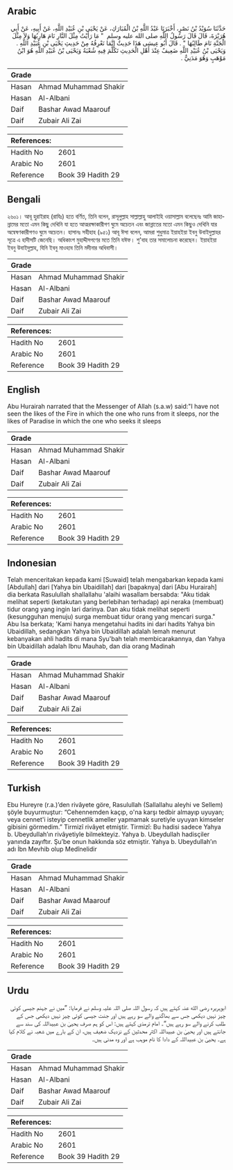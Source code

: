 ## Arabic


<div dir="rtl" lang="ar" style={{fontSize:'larger',backgroundColor:'#f8f9fa',padding:20}}>
حَدَّثَنَا سُوَيْدُ بْنُ نَصْرٍ، أَخْبَرَنَا عَبْدُ اللَّهِ بْنُ الْمُبَارَكِ، عَنْ يَحْيَى بْنِ عُبَيْدِ اللَّهِ، عَنْ أَبِيهِ، عَنْ أَبِي هُرَيْرَةَ، قَالَ قَالَ رَسُولُ اللَّهِ صلى الله عليه وسلم ‏ "‏ مَا رَأَيْتُ مِثْلَ النَّارِ نَامَ هَارِبُهَا وَلاَ مِثْلَ الْجَنَّةِ نَامَ طَالِبُهَا ‏"‏ ‏.‏ قَالَ أَبُو عِيسَى هَذَا حَدِيثٌ إِنَّمَا نَعْرِفُهُ مِنْ حَدِيثِ يَحْيَى بْنِ عُبَيْدِ اللَّهِ ‏.‏ وَيَحْيَى بْنُ عُبَيْدِ اللَّهِ ضَعِيفٌ عِنْدَ أَهْلِ الْحَدِيثِ تَكَلَّمَ فِيهِ شُعْبَةُ وَيَحْيَى بْنُ عُبَيْدِ اللَّهِ هُوَ ابْنُ مَوْهَبٍ وَهُوَ مَدَنِيٌّ ‏.‏
</div>
<div style={{backgroundColor:'#f8f9fa',padding:20, marginBottom: 10}}><table> <thead> <tr> <th>Grade</th> <th></th> </tr> </thead> <tbody> <tr><td>Hasan</td><td>Ahmad Muhammad Shakir</td></tr><tr><td>Hasan</td><td>Al-Albani</td></tr><tr><td>Daif</td><td>Bashar Awad Maarouf</td></tr><tr><td>Daif</td><td>Zubair Ali Zai</td></tr></tbody></table><table> <thead> <tr> <th>References:</th> <th></th> </tr> </thead> <tbody><tr><td>Hadith No</td><td>2601</td></tr><tr><td>Arabic No</td><td>2601</td></tr><tr><td>Reference</td><td>Book 39 Hadith 29</td></tr></tbody></table></div>

## Bengali


<div dir="ltr" lang="bn" style={{fontSize:'larger',backgroundColor:'#f8f9fa',padding:20}}>
২৬০১। আবূ হুরাইরাহ (রাযিঃ) হতে বর্ণিত, তিনি বলেন, রাসূলুল্লাহ সাল্লাল্লাহু আলাইহি ওয়াসাল্লাম বলেছেনঃ আমি জাহান্নামের মতো এমন কিছু দেখিনি যা হতে আত্মরক্ষাকারীগণ ঘুমে অচেতন এবং জান্নাতের মতো এমন কিছুও দেখিনি যার অন্বেষণকারীগণও ঘুমে অচেতন। হাসানঃ সহীহাহ (৯৫১) আবূ ঈসা বলেন, আমরা শুধুমাত্র ইয়াহইয়া ইবনু উবাইদুল্লাহর সূত্রে এ হাদীসটি জেনেছি। অধিকাংশ মুহাদ্দীসগণের মতে তিনি যঈফ। শু'বাহ তার সমালোচনা করেছেন। ইয়াহইয়া ইবনু উবাইদুল্লাহ, যিনি ইবনু মাওহাব তিনি মদীনার অধিবাসী।
</div>
<div style={{backgroundColor:'#f8f9fa',padding:20, marginBottom: 10}}><table> <thead> <tr> <th>Grade</th> <th></th> </tr> </thead> <tbody> <tr><td>Hasan</td><td>Ahmad Muhammad Shakir</td></tr><tr><td>Hasan</td><td>Al-Albani</td></tr><tr><td>Daif</td><td>Bashar Awad Maarouf</td></tr><tr><td>Daif</td><td>Zubair Ali Zai</td></tr></tbody></table><table> <thead> <tr> <th>References:</th> <th></th> </tr> </thead> <tbody><tr><td>Hadith No</td><td>2601</td></tr><tr><td>Arabic No</td><td>2601</td></tr><tr><td>Reference</td><td>Book 39 Hadith 29</td></tr></tbody></table></div>

## English


<div dir="ltr" lang="en" style={{fontSize:'larger',backgroundColor:'#f8f9fa',padding:20}}>
Abu Hurairah narrated that the Messenger of Allah (s.a.w) said:"I have not seen the likes of the Fire in which the one who runs from it sleeps, nor the likes of Paradise in which the one who seeks it sleeps
</div>
<div style={{backgroundColor:'#f8f9fa',padding:20, marginBottom: 10}}><table> <thead> <tr> <th>Grade</th> <th></th> </tr> </thead> <tbody> <tr><td>Hasan</td><td>Ahmad Muhammad Shakir</td></tr><tr><td>Hasan</td><td>Al-Albani</td></tr><tr><td>Daif</td><td>Bashar Awad Maarouf</td></tr><tr><td>Daif</td><td>Zubair Ali Zai</td></tr></tbody></table><table> <thead> <tr> <th>References:</th> <th></th> </tr> </thead> <tbody><tr><td>Hadith No</td><td>2601</td></tr><tr><td>Arabic No</td><td>2601</td></tr><tr><td>Reference</td><td>Book 39 Hadith 29</td></tr></tbody></table></div>

## Indonesian


<div dir="ltr" lang="id" style={{fontSize:'larger',backgroundColor:'#f8f9fa',padding:20}}>
Telah menceritakan kepada kami [Suwaid] telah mengabarkan kepada kami [Abdullah] dari [Yahya bin Ubaidillah] dari [bapaknya] dari [Abu Hurairah] dia berkata Rasulullah shallallahu 'alaihi wasallam bersabda: "Aku tidak melihat seperti (ketakutan yang berlebihan terhadap) api neraka (membuat) tidur orang yang ingin lari darinya. Dan aku tidak melihat seperti (kesungguhan menuju) surga membuat tidur orang yang mencari surga." Abu Isa berkata; 'Kami hanya mengetahui hadits ini dari hadits Yahya bin Ubaidillah, sedangkan Yahya bin Ubaidillah adalah lemah menurut kebanyakan ahli hadits di mana Syu'bah telah membicarakannya, dan Yahya bin Ubaidillah adalah Ibnu Mauhab, dan dia orang Madinah
</div>
<div style={{backgroundColor:'#f8f9fa',padding:20, marginBottom: 10}}><table> <thead> <tr> <th>Grade</th> <th></th> </tr> </thead> <tbody> <tr><td>Hasan</td><td>Ahmad Muhammad Shakir</td></tr><tr><td>Hasan</td><td>Al-Albani</td></tr><tr><td>Daif</td><td>Bashar Awad Maarouf</td></tr><tr><td>Daif</td><td>Zubair Ali Zai</td></tr></tbody></table><table> <thead> <tr> <th>References:</th> <th></th> </tr> </thead> <tbody><tr><td>Hadith No</td><td>2601</td></tr><tr><td>Arabic No</td><td>2601</td></tr><tr><td>Reference</td><td>Book 39 Hadith 29</td></tr></tbody></table></div>

## Turkish


<div dir="ltr" lang="tr" style={{fontSize:'larger',backgroundColor:'#f8f9fa',padding:20}}>
Ebu Hureyre (r.a.)’den rivâyete göre, Rasulullah (Sallallahu aleyhi ve Sellem) şöyle buyurmuştur: “Cehennemden kaçıp, o'na karşı tedbir almayıp uyuyan; veya cennet'i isteyip cennetlik ameller yapmamak suretiyle uyuyan kimseler gibisini görmedim.” Tirmizî rivâyet etmiştir. Tirmizî: Bu hadisi sadece Yahya b. Ubeydullah’ın rivâyetiyle bilmekteyiz. Yahya b. Ubeydullah hadisçiler yanında zayıftır. Şu’be onun hakkında söz etmiştir. Yahya b. Ubeydullah’ın adı İbn Mevhib olup Medînelidir
</div>
<div style={{backgroundColor:'#f8f9fa',padding:20, marginBottom: 10}}><table> <thead> <tr> <th>Grade</th> <th></th> </tr> </thead> <tbody> <tr><td>Hasan</td><td>Ahmad Muhammad Shakir</td></tr><tr><td>Hasan</td><td>Al-Albani</td></tr><tr><td>Daif</td><td>Bashar Awad Maarouf</td></tr><tr><td>Daif</td><td>Zubair Ali Zai</td></tr></tbody></table><table> <thead> <tr> <th>References:</th> <th></th> </tr> </thead> <tbody><tr><td>Hadith No</td><td>2601</td></tr><tr><td>Arabic No</td><td>2601</td></tr><tr><td>Reference</td><td>Book 39 Hadith 29</td></tr></tbody></table></div>

## Urdu


<div dir="rtl" lang="ur" style={{fontSize:'larger',backgroundColor:'#f8f9fa',padding:20}}>
ابوہریرہ رضی الله عنہ کہتے ہیں کہ رسول اللہ صلی اللہ علیہ وسلم نے فرمایا: ”میں نے جہنم جیسی کوئی چیز نہیں دیکھی جس سے بھاگنے والے سو رہے ہیں اور جنت جیسی کوئی چیز نہیں دیکھی جس کے طلب کرنے والے سو رہے ہیں“۔ امام ترمذی کہتے ہیں: اس کو ہم صرف یحییٰ بن عبیداللہ کی سند سے جانتے ہیں اور یحییٰ بن عبیداللہ اکثر محدثین کے نزدیک ضعیف ہیں، ان کے بارے میں شعبہ نے کلام کیا ہے۔ یحییٰ بن عبیداللہ کے دادا کا نام موہب ہے اور وہ مدنی ہیں۔
</div>
<div style={{backgroundColor:'#f8f9fa',padding:20, marginBottom: 10}}><table> <thead> <tr> <th>Grade</th> <th></th> </tr> </thead> <tbody> <tr><td>Hasan</td><td>Ahmad Muhammad Shakir</td></tr><tr><td>Hasan</td><td>Al-Albani</td></tr><tr><td>Daif</td><td>Bashar Awad Maarouf</td></tr><tr><td>Daif</td><td>Zubair Ali Zai</td></tr></tbody></table><table> <thead> <tr> <th>References:</th> <th></th> </tr> </thead> <tbody><tr><td>Hadith No</td><td>2601</td></tr><tr><td>Arabic No</td><td>2601</td></tr><tr><td>Reference</td><td>Book 39 Hadith 29</td></tr></tbody></table></div>